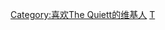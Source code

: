 {{Userbox
  |border-c = #000000
  |border-s = 1
  |id-c     = #FFFFFF
  |id-s     = 12
  |id-fc    = #000000
  |info-c   = #696969
  |info-s   = 8
  |info-fc  = #FFFFFF
  |id       = The Quiett
  |info     = <div class="center">这个用户喜欢[[The Quiett|{{color|white|The Quiett}}]]<br />“'''2 chainz & rollies'''”</div>
  |nocat    = 喜欢The Quiett的维基人
}}
<includeonly>[[Category:喜欢The Quiett的维基人]]</includeonly>
<noinclude>[[Category:艺人用户框模板|T]]</noinclude>